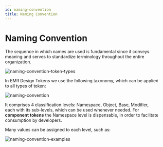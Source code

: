 ```yaml
---
id: naming-convention
title: Naming Convention
---
```


# Naming Convention

The sequence in which names are used is fundamental since it conveys meaning and serves to standardize terminology throughout the entire organization.

![naming-convention-token-types](../assets/naming-convention-token-types.png#expand)

In EMR Design Tokens we use the following taxonomy, which can be applied to all types of token:

![naming-convention](../assets/naming-convention.png#expand)

It comprises 4 classification levels: Namespace, Object, Base, Modifier, each with its sub-levels, which can be used whenever needed. For **component tokens** the Namespace level is dispensable, in order to facilitate consumption by developers.

Many values can be assigned to each level, such as:

![naming-convention-examples](../assets/naming-convention-examples.png#expand)



